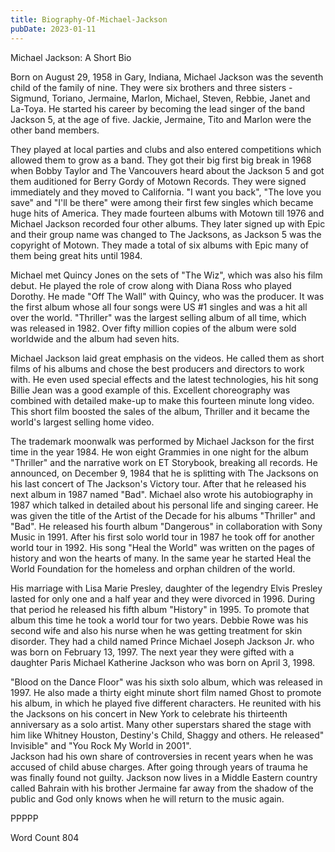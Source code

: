 ```yaml
---
title: Biography-Of-Michael-Jackson
pubDate: 2023-01-11
---
```


Michael Jackson: A Short Bio

Born on August 29, 1958 in Gary, Indiana, Michael Jackson was the seventh child of the family of nine. They were six brothers and three sisters - Sigmund, Toriano, Jermaine, Marlon, Michael, Steven, Rebbie, Janet and La-Toya. He started his career by becoming the lead singer of the band Jackson 5, at the age of five. Jackie, Jermaine, Tito and Marlon were the other band members. 

They played at local parties and clubs and also entered competitions which allowed them to grow as a band. They got their big first big break in 1968 when Bobby Taylor and The Vancouvers heard about the Jackson 5 and got them auditioned for Berry Gordy of Motown Records. They were signed immediately and they moved to California. "I want you back", "The love you save" and "I'll be there" were among their first few singles which became huge hits of America. They made fourteen albums with Motown till 1976 and Michael Jackson recorded four other albums. They later signed up with Epic and their group name was changed to The Jacksons, as Jackson 5 was the copyright of Motown. They made a total of six albums with Epic many of them being great hits until 1984. 

Michael met Quincy Jones on the sets of "The Wiz", which was also his film debut. He played the role of crow along with Diana Ross who played Dorothy. He made "Off The Wall" with Quincy, who was the producer. It was the first album whose all four songs were US #1 singles and was a hit all over the world. "Thriller" was the largest selling album of all time, which was released in 1982. Over fifty million copies of the album were sold worldwide and the album had seven hits.

Michael Jackson laid great emphasis on the videos. He called them as short films of his albums and chose the best producers and directors to work with. He even used special effects and the latest technologies, his hit song Billie Jean was a good example of this. Excellent choreography was combined with detailed make-up to make this fourteen minute long video. This short film boosted the sales of the album, Thriller and it became the world's largest selling home video. 

The trademark moonwalk was performed by Michael Jackson for the first time in the year 1984. He won eight Grammies in one night for the album "Thriller" and the narrative work on ET Storybook, breaking all records. He announced, on December 9, 1984 that he is splitting with The Jacksons on his last concert of The Jackson's Victory tour. After that he released his next album in 1987 named "Bad".  Michael also wrote his autobiography in 1987 which talked in detailed about his personal life and singing career. He was given the title of the Artist of the Decade for his albums "Thriller" and "Bad". He released his fourth album "Dangerous" in collaboration with Sony Music in 1991. After his first solo world tour in 1987 he took off for another world tour in 1992. His song "Heal the World" was written on the pages of history and won the hearts of many. In the same year he started Heal the World Foundation for the homeless and orphan children of the world. 

His marriage with Lisa Marie Presley, daughter of the legendry Elvis Presley lasted for only one and a half year and they were divorced in 1996. During that period he released his fifth album "History" in 1995. To promote that album this time he took a world tour for two years. Debbie Rowe was his second wife and also his nurse when he was getting treatment for skin disorder. They had a child named Prince Michael Joseph Jackson Jr. who was born on February 13, 1997. The next year they were gifted with a daughter Paris Michael Katherine Jackson who was born on April 3, 1998. 

"Blood on the Dance Floor" was his sixth solo album, which was released in 1997. He also made a thirty eight minute short film named Ghost to promote his album, in which he played five different characters. He reunited with his the Jacksons on his concert in New York to celebrate his thirteenth anniversary as a solo artist. Many other superstars shared the stage with him like Whitney Houston, Destiny's Child, Shaggy and others.  He released" Invisible" and "You Rock My World in 2001".  
Jackson had his own share of controversies in recent years when he was accused of child abuse charges. After going through years of trauma he was finally found not guilty. Jackson now lives in a Middle Eastern country called Bahrain with his brother Jermaine far away from the shadow of the public and God only knows when he will return to the music again.

PPPPP

Word Count 804